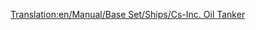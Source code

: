 [[Translation:en/Manual/Base Set/Ships/Cs-Inc. Oil Tanker]]
{{nl/Manual/Base Set/Ships/Schepen|Naam=Cs-Inc. Oil Tanker
|Afbeelding=[[File:en/Manual/Base Set/Ships/Oiltanker ship.png|Cs-Inc. Oil Tanker]]
|Kosten=£33,511 ($67,022)
|Snelheid=40 km/h (25 mph)
|Onderhoudskosten=£2,050 ($4,100)
|Ontworpen=1968
|Levensduur=30
|Capaciteit=350,000 Litres of Oil
|Omschrijving=The Cs-Inc. Oil Tanker is a large oil tanker. It holds a lot more than its predecessor, and has a higher speed.
|Real-life=Fictional. Cs obviously stands for Chris Sawyer.
}}